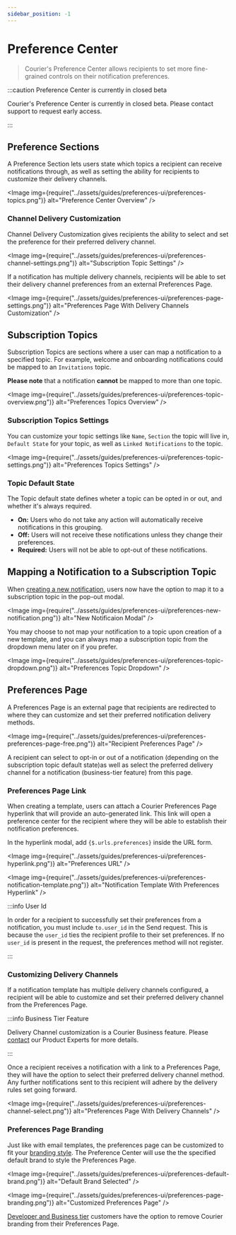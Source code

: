 ```yaml
---
sidebar_position: -1
---
```



# Preference Center

> Courier's Preference Center allows recipients to set more fine-grained controls on their notification preferences.

:::caution Preference Center is currently in closed beta

Courier's Preference Center is currently in closed beta. Please contact support to request early access.

:::

## Preference Sections

A Preference Section lets users state which topics a recipient can receive notifications through, as well as setting the ability for recipients to customize their delivery channels.

<Image
  img={require("../assets/guides/preferences-ui/preferences-topics.png")}
  alt="Preference Center Overview"
/>

### Channel Delivery Customization

Channel Delivery Customization gives recipients the ability to select and set the preference for their preferred delivery channel.

<Image
  img={require("../assets/guides/preferences-ui/preferences-channel-settings.png")}
  alt="Subscription Topic Settings"
/>

If a notification has multiple delivery channels, recipients will be able to set their delivery channel preferences from an external Preferences Page.

<Image
  img={require("../assets/guides/preferences-ui/preferences-page-settings.png")}
  alt="Preferences Page With Delivery Channels Customization"
/>

## Subscription Topics

Subscription Topics are sections where a user can map a notification to a specified topic. For example, welcome and onboarding notifications could be mapped to an `Invitations` topic.

**Please note** that a notification **cannot** be mapped to more than one topic.

<Image
  img={require("../assets/guides/preferences-ui/preferences-topic-overview.png")}
  alt="Preferences Topics Overview"
/>

### Subscription Topics Settings

You can customize your topic settings like `Name`, `Section` the topic will live in, `Default State` for your topic, as well as `Linked Notifications` to the topic.

<Image
  img={require("../assets/guides/preferences-ui/preferences-topic-settings.png")}
  alt="Preferences Topics Settings"
/>

### Topic Default State

The Topic default state defines wheter a topic can be opted in or out, and whether it's always required.

- **On:** Users who do not take any action will automatically receive notifications in this grouping.
- **Off:** Users will not receive these notifications unless they change their preferences.
- **Required:** Users will not be able to opt-out of these notifications.

## Mapping a Notification to a Subscription Topic

When [creating a new notification](../courier-designer/notification-designer/design-a-notification.mdx), users now have the option to map it to a subscription topic in the pop-out modal.

<Image
  img={require("../assets/guides/preferences-ui/preferences-new-notification.png")}
  alt="New Notificaion Modal"
/>

You may choose to not map your notification to a topic upon creation of a new template, and you can always map a subscription topic from the dropdown menu later on if you prefer.

<Image
  img={require("../assets/guides/preferences-ui/preferences-topic-dropdown.png")}
  alt="Preferences Topic Dropdown"
/>

## Preferences Page

A Preferences Page is an external page that recipients are redirected to where they can customize and set their preferred notification delivery methods.

<Image
  img={require("../assets/guides/preferences-ui/preferences-preferences-page-free.png")}
  alt="Recipient Preferences Page"
/>

A recipient can select to opt-in or out of a notification (depending on the subscription topic default state)as well as select the preferred delivery channel for a notification (business-tier feature) from this page.

### Preferences Page Link

When creating a template, users can attach a Courier Preferences Page hyperlink that will provide an auto-generated link. This link will open a preference center for the recipient where they will be able to establish their notification preferences.

In the hyperlink modal, add `{$.urls.preferences}` inside the URL form.

<Image
  img={require("../assets/guides/preferences-ui/preferences-hyperlink.png")}
  alt="Preferences URL"
/>

<Image
  img={require("../assets/guides/preferences-ui/preferences-notification-template.png")}
  alt="Notification Template With Preferences Hyperlink"
/>

:::info User Id

In order for a recipient to successfully set their preferences from a notification, you must include `to.user_id` in the Send request. This is because the `user_id` ties the recipient profile to their set preferences. If no `user_id` is present in the request, the preferences method will not register.

:::

### Customizing Delivery Channels

If a notification template has multiple delivery channels configured, a recipient will be able to customize and set their preferred delivery channel from the Preferences Page.

:::info Business Tier Feature

Delivery Channel customization is a Courier Business feature. Please [contact](https://www.courier.com/request-demo/) our Product Experts for more details.

:::

Once a recipient receives a notification with a link to a Preferences Page, they will have the option to select their preferred delivery channel method. Any further notifications sent to this recipient will adhere by the delivery rules set going forward.

<Image
  img={require("../assets/guides/preferences-ui/preferences-channel-select.png")}
  alt="Preferences Page With Delivery Channels"
/>

### Preferences Page Branding

Just like with email templates, the preferences page can be customized to fit your [branding style](../courier-designer/brands/customize-default-brand.mdx). The Preference Center will use the the specified default brand to style the Preferences Page.

<Image
  img={require("../assets/guides/preferences-ui/preferences-default-brand.png")}
  alt="Default Brand Selected"
/>

<Image
  img={require("../assets/guides/preferences-ui/preferences-page-branding.png")}
  alt="Customized Preferences Page"
/>

[Developer and Business tier](https://www.courier.com/pricing/) customers have the option to remove Courier branding from their Preferences Page.
